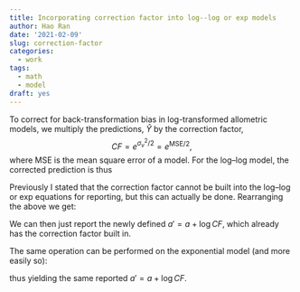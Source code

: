 ```yaml
---
title: Incorporating correction factor into log--log or exp models
author: Hao Ran
date: '2021-02-09'
slug: correction-factor
categories:
  - work
tags:
  - math
  - model
draft: yes
---
```


To correct for back-transformation bias in log-transformed allometric models, we multiply the predictions, $\hat{Y}$ by the correction factor, $$CF = e^{\sigma^2_v / 2} = e^{\text{MSE}/2}, $$ where MSE is the mean square error of a model. For the log--log model, the corrected prediction is thus

\begin{align}
    \hat{Y} &= e^a \log(X+1)^b CF \\
    \log \hat{Y} &= a + b \log (\log (X+1)) + \log{CF}.
\end{align}


Previously I \textit{wrongly} stated that the correction factor cannot be built into the log--log or exp equations for reporting, but this can actually be done. Rearranging the above we get:

\begin{align}
    \log \hat{Y} &= (a + \log{CF}) + b \log (\log (X+1)) \\
    &= a' + b \log (\log (X+1)).
\end{align}

We can then just report the newly defined $a' = a + \log{CF}$, which already has the correction factor built in.

The same operation can be performed on the exponential model (and more easily so):

\begin{align}
    \hat{Y} &= e^{a + bX} CF \\
    &= e^{a + bX + \log{CF}} \\
    \log \hat{Y} &= a + bX + \log{CF} \\
    &= (a + \log{CF}) + bX \\
    &= a' + bX,
\end{align}
thus yielding the same reported $a' = a + \log{CF}$.
